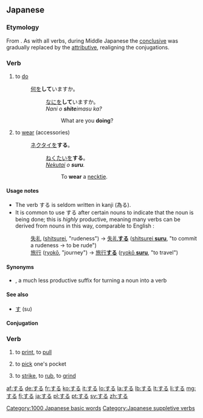 ==Japanese==

===Etymology===
From {{term|す|su|do}}. As with all verbs, during Middle Japanese the [[終止形|conclusive]] was gradually replaced by the [[連体形|attributive]], realigning the conjugations.

===Verb===
{{ja-verb|h|type=3|kanji=為る|rom=suru}}
# to [[do]]
#: [[何]]を'''して'''いますか。
#::[[なに]]を'''して'''いますか。
#::''Nani o '''shite'''imasu ka?''
#:::What are you '''doing'''?
# to [[wear]] (accessories)
#: [[ネクタイ]]を'''する'''。
#:: [[ねくたい]]を'''する'''。
#:: ''[[nekutai|Nekutai]] o '''suru'''.''
#::: To '''wear''' a [[necktie]].

====Usage notes====
* The verb する is seldom written in kanji (為る).
* It is common to use する after certain nouns to indicate that the noun is being done; this is ''highly'' productive, meaning many verbs can be derived from nouns in this way, comparable to English {{term|-ly|lang=en}}:
*: [[失礼]] ([[shitsurei]], "rudeness") → [[失礼する|失礼'''する''']] ([[shitsurei suru|shitsurei '''suru''']], "to commit a rudeness → to be rude")
*: [[旅行]] ([[ryokō]], "journey") → [[旅行する|旅行'''する''']] ([[ryokō suru|ryokō '''suru''']], "to travel")

====Synonyms====
* {{term|る|〜る|tr=-ru|lang=ja}}, a much less productive suffix for turning a noun into a verb

====See also====
* [[す]] (su)

====Conjugation====
{{ja-suru|||}}

===Verb===
{{ja-verb|h|rom=suru}}
# {{ja-def|刷る|摺る}} to [[print]], to [[pull]]
# {{ja-def|掏る}} to [[pick]] one's pocket
# {{ja-def|擦る|摩る|磨る}} to [[strike]], to [[rub]], to [[grind]]

[[Category:1000 Japanese basic words]]
[[Category:Japanese suppletive verbs]]

[[af:する]]
[[de:する]]
[[fr:する]]
[[ko:する]]
[[it:する]]
[[lo:する]]
[[la:する]]
[[lb:する]]
[[lt:する]]
[[li:する]]
[[mg:する]]
[[fj:する]]
[[ja:する]]
[[pl:する]]
[[pt:する]]
[[sv:する]]
[[zh:する]]
